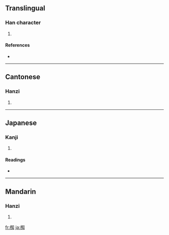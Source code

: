 ==Translingual==

===Han character===
{{Han char|rn=75|rad=木|as=08|sn=12|four=4690<sub>0</sub>|canj=木人大口 (DOKR)}}

# {{defn|Han|sort=木08}}

====References====
* {{Han ref|kx=0537.131|hdz=21233.060|uh=6925|ud=26917|bh=D9D8|bd=55768}}

----

==Cantonese==

===Hanzi===
{{yue-hanzi|jyut=|y=ji1}}

# {{defn|Cantonese}}

----

==Japanese==

===Kanji===
{{ja-kanji|grade=|rs=木08}}

# {{defn|Japanese}}

====Readings====
* {{ja-readings|on=|kun=[[なぎ]] (nagi)}}

----

==Mandarin==

===Hanzi===
{{cmn-hanzi|pin=[[zhī]] ([[zhi1]])|wg=chih<sup>1</sup>}}

# {{defn|Mandarin}}

[[fr:椥]]
[[ja:椥]]